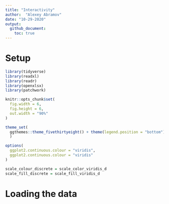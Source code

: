 ```yaml
---
title: "Interactivity"
author:  "Alexey Abramov"
date: "10-29-2020"
output: 
  github_document:
    toc: true
---
```


# Setup

```r
library(tidyverse)
library(readxl)
library(readr)
library(openxlsx)
library(patchwork)

knitr::opts_chunk$set(
  fig.width = 6,
  fig.height = 6,
  out.width = "90%"
)

theme_set(
  ggthemes::theme_fivethirtyeight() + theme(legend.position = "bottom")
  )

options(
  ggplot2.continuous.colour = "viridis",
  ggplot2.continuous.colour = "viridis"
)

scale_colour_discrete = scale_color_viridis_d
scale_fill_discrete = scale_fill_viridis_d
```

# Loading the data
